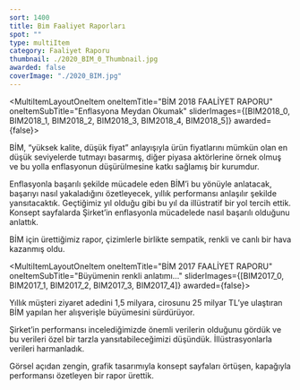 ```yaml
---
sort: 1400
title: Bim Faaliyet Raporları
spot: ""
type: multiItem
category: Faaliyet Raporu
thumbnail: ./2020_BIM_0_Thumbnail.jpg
awarded: false
coverImage: "./2020_BIM.jpg"
---
```




<MultiItemLayoutOneItem oneItemTitle="BİM 2020 FAALİYET RAPORU" oneItemSubTitle="" sliderImages={[BIM2020_0]} awarded={false}>

</MultiItemLayoutOneItem>


<MultiItemLayoutOneItem oneItemTitle="BİM 2018 FAALİYET RAPORU" oneItemSubTitle="Enflasyona Meydan Okumak" sliderImages={[BIM2018_0, BIM2018_1, BIM2018_2, BIM2018_3, BIM2018_4, BIM2018_5]} awarded={false}>

BİM, “yüksek kalite, düşük fiyat” anlayışıyla ürün fiyatlarını mümkün olan en düşük seviyelerde tutmayı basarmış̧, diğer piyasa aktörlerine örnek olmuş̧ ve bu yolla enflasyonun düşürülmesine katkı sağlamış̧ bir kurumdur.

Enflasyonla başarılı şekilde mücadele eden BİM’i bu yönüyle anlatacak, başarıyı nasıl yakaladığını özetleyecek, yıllık performansı anlaşılır şekilde yansıtacaktık. Geçtiğimiz yıl olduğu gibi bu yıl da illüstratif bir yol tercih ettik. Konsept sayfalarda Şirket’in enflasyonla mücadelede nasıl başarılı olduğunu anlattık.

BİM için ürettiğimiz rapor, çizimlerle birlikte sempatik, renkli ve canlı bir hava kazanmış oldu.

</MultiItemLayoutOneItem>


<MultiItemLayoutOneItem oneItemTitle="BİM 2017 FAALİYET RAPORU" oneItemSubTitle="Büyümenin renkli anlatımı..." sliderImages={[BIM2017_0, BIM2017_1, BIM2017_2, BIM2017_3, BIM2017_4]} awarded={false}>

Yıllık müşteri ziyaret adedini 1,5 milyara, cirosunu 25 milyar TL’ye ulaştıran BİM yapılan her alışverişle büyümesini sürdürüyor.

Şirket’in performansı incelediğimizde önemli verilerin olduğunu gördük ve bu verileri özel bir tarzla yansıtabileceğimizi düşündük. İllüstrasyonlarla verileri harmanladık.

Görsel açıdan zengin, grafik tasarımıyla konsept sayfaları örtüşen, kapağıyla performansı özetleyen bir rapor ürettik.

</MultiItemLayoutOneItem>
